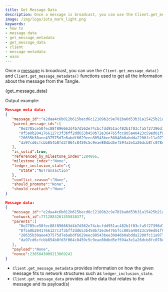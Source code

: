```yaml
---
title: Get Message Data
description: Once a message is broadcast, you can use the Client.get_message_data() and Client.get_message_metadata() functions used to get all the information about the message from the Tangle.
image: /img/logo/iota_mark_light.png
keywords:
- how to
- message data
- get_message_metadata
- get_message_data
- client
- message metadata
- wasm
---
```


Once a [message](../../../key_concepts/messages_payloads_and_transactions.md) is broadcast, you can use the
`Client.get_message_data()` and `Client.get_message_metadata()` functions used to get all the information about the message from the Tangle.


<CodeBlock className="language-python" >
    {get_message_data}
</CodeBlock>

Output example:

```json
Message meta data:
{
   "message_id":"e2daa4c6b012b615becd6c12189b2c9e701ba0d53b31a15425b21af5105fc086",
   "parent_message_ids":[
      "0e2705ce50fec88f896663d4b7d562e74cbcfdd951ac482b1f03cfa5f27396d7",
      "0f5a0b2041766127c3f3bff2dd653b450b72e364765fcc805a40423c59ed01f9",
      "20635b30aee437575d7e6abdf6629eec80543bee30848b0abdda2200fc11a977",
      "da97cd6cfcbb854b8fd3f064c8459c5c9eae80dbd5ef594a3e1a26dcb8fc078c"
   ],
   "is_solid":true,
   "referenced_by_milestone_index":284866,
   "milestone_index":"None",
   "ledger_inclusion_state":{
      "state":"NoTransaction"
   },
   "conflict_reason":"None",
   "should_promote":"None",
   "should_reattach":"None"
}

Message data:
{
   "message_id":"e2daa4c6b012b615becd6c12189b2c9e701ba0d53b31a15425b21af5105fc086",
   "network_id":7712883261355838377,
   "parents":[
      "0e2705ce50fec88f896663d4b7d562e74cbcfdd951ac482b1f03cfa5f27396d7",
      "0f5a0b2041766127c3f3bff2dd653b450b72e364765fcc805a40423c59ed01f9",
      "20635b30aee437575d7e6abdf6629eec80543bee30848b0abdda2200fc11a977",
      "da97cd6cfcbb854b8fd3f064c8459c5c9eae80dbd5ef594a3e1a26dcb8fc078c"
   ],
   "payload":"None",
   "nonce":2305843009213869242
}
```

* `Client.get_message_metadata` provides information on how the given message fits to network structures such as `ledger_inclusion_state`.
* `Client.get_message_data` provides all the data that relates to the message and its payload(s)

